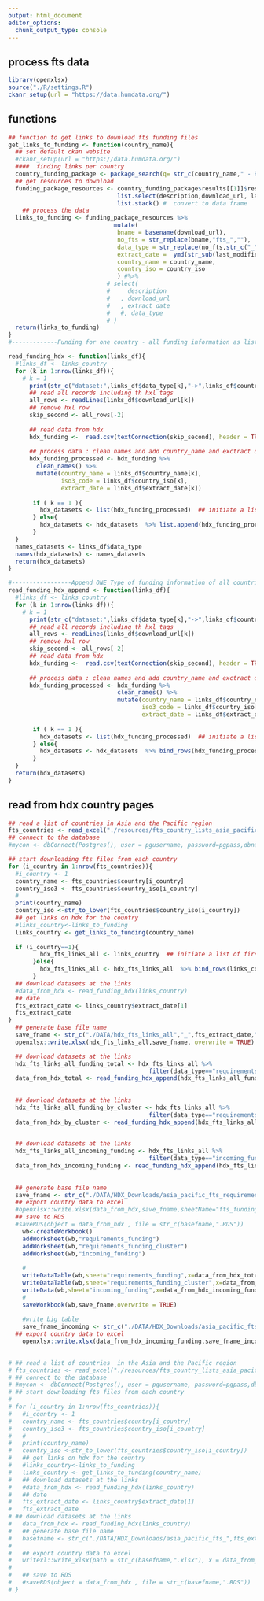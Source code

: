 ```yaml
---
output: html_document
editor_options: 
  chunk_output_type: console
---
```

## process fts data


```r
library(openxlsx)
source("./R/settings.R")
ckanr_setup(url = "https://data.humdata.org/")
```

## functions 

```r
## function to get links to download fts funding files
get_links_to_funding <- function(country_name){
  ## set default ckan website
  #ckanr_setup(url = "https://data.humdata.org/")
  ####  finding links per country
  country_funding_package <- package_search(q= str_c(country_name," - Requirements and Funding Data"), rows = 1 )
  ## get resources to download
  funding_package_resources <- country_funding_package$results[[1]]$resources %>%     ## get the first package
                               list.select(description,download_url, last_modified) %>%   ## select only needed columns 
                               list.stack() #  convert to data frame
    ## process the data 
  links_to_funding <- funding_package_resources %>% 
                              mutate(
                               bname = basename(download_url),
                               no_fts = str_replace(bname,"fts_",""),
                               data_type = str_replace(no_fts,str_c("_",str_to_lower(country_iso),".csv"),""),
                               extract_date =  ymd(str_sub(last_modified,1,10)),
                               country_name = country_name,
                               country_iso = country_iso
                               ) #%>% 
                            # select(
                            #     description
                            #   , download_url
                            #   , extract_date
                            #   #, data_type
                            # )
  return(links_to_funding)
}
#-------------Funding for one country - all funding information as list--------------------------------------------#

read_funding_hdx <- function(links_df){
  #links_df <- links_country
  for (k in 1:nrow(links_df)){
    # k = 1
      print(str_c("dataset:",links_df$data_type[k],"->",links_df$country_name[k]))
      ## read all records including th hxl tags
      all_rows <- readLines(links_df$download_url[k])
      ## remove hxl row
      skip_second <- all_rows[-2] 
      
      ## read data from hdx
      hdx_funding <-  read.csv(textConnection(skip_second), header = TRUE, stringsAsFactors = FALSE, encoding = "UTF-8")
      
      ## process data : clean names and add country_name and exctract date
      hdx_funding_processed <- hdx_funding %>% 
        clean_names() %>% 
        mutate(country_name = links_df$country_name[k],
               iso3_code = links_df$country_iso[k],
               extract_date = links_df$extract_date[k])
      
       if ( k == 1 ){
         hdx_datasets <- list(hdx_funding_processed)  ## initiate a list of first dataset 
       } else{
         hdx_datasets <- hdx_datasets  %>% list.append(hdx_funding_processed)
       }
  }
  names_datasets <- links_df$data_type
  names(hdx_datasets) <- names_datasets
  return(hdx_datasets)
}

#-----------------Append ONE Type of funding information of all countries together-------------------------------------#
read_funding_hdx_append <- function(links_df){
  #links_df <- links_country
  for (k in 1:nrow(links_df)){
    # k = 1
      print(str_c("dataset:",links_df$data_type[k],"->",links_df$country_name[k]))
      ## read all records including th hxl tags
      all_rows <- readLines(links_df$download_url[k])
      ## remove hxl row
      skip_second <- all_rows[-2]
      ## read data from hdx
      hdx_funding <-  read.csv(textConnection(skip_second), header = TRUE, stringsAsFactors = FALSE, encoding = "UTF-8")
      
      ## process data : clean names and add country_name and exctract date
      hdx_funding_processed <- hdx_funding %>% 
                               clean_names() %>% 
                               mutate(country_name = links_df$country_name[k],
                                      iso3_code = links_df$country_iso[k],
                                      extract_date = links_df$extract_date[k])
      
       if ( k == 1 ){
         hdx_datasets <- list(hdx_funding_processed)  ## initiate a list of first dataset 
       } else{
         hdx_datasets <- hdx_datasets  %>% bind_rows(hdx_funding_processed)
       }
  }
  return(hdx_datasets)
}

```


## read from hdx country pages
```r
## read a list of countries in Asia and the Pacific region
fts_countries <- read_excel("./resources/fts_country_lists_asia_pacific.xlsx", sheet = "hdx_asia_pacific")
## connect to the database
#mycon <- dbConnect(Postgres(), user = pgusername, password=pgpass,dbname = pgdbname, host = pgserver , port = pgport)

## start downloading fts files from each country
for (i_country in 1:nrow(fts_countries)){
  #i_country <- 1
  country_name <- fts_countries$country[i_country]
  country_iso3 <- fts_countries$country_iso[i_country]
  #
  print(country_name)
  country_iso <-str_to_lower(fts_countries$country_iso[i_country])
  ## get links on hdx for the country
  #links_country<-links_to_funding
  links_country <- get_links_to_funding(country_name)
  
  if (i_country==1){
         hdx_fts_links_all <- links_country  ## initiate a list of first dataset 
       }else{
         hdx_fts_links_all <- hdx_fts_links_all  %>% bind_rows(links_country)
       }
  ## download datasets at the links
  #data_from_hdx <- read_funding_hdx(links_country)
  ## date
  fts_extract_date <- links_country$extract_date[1]
  fts_extract_date
}
  ## generate base file name
  save_fname <- str_c("./DATA/hdx_fts_links_all","_",fts_extract_date,".xlsx")
  openxlsx::write.xlsx(hdx_fts_links_all,save_fname, overwrite = TRUE)

  ## download datasets at the links
  hdx_fts_links_all_funding_total <- hdx_fts_links_all %>%
                                        filter(data_type=="requirements_funding")        
  data_from_hdx_total <- read_funding_hdx_append(hdx_fts_links_all_funding_total)
  
  
  ## download datasets at the links
  hdx_fts_links_all_funding_by_cluster <- hdx_fts_links_all %>%
                                        filter(data_type=="requirements_funding_cluster")          
  data_from_hdx_by_cluster <- read_funding_hdx_append(hdx_fts_links_all_funding_by_cluster)

  
  ## download datasets at the links
  hdx_fts_links_all_incoming_funding <- hdx_fts_links_all %>%
                                        filter(data_type=="incoming_funding")        
  data_from_hdx_incoming_funding <- read_funding_hdx_append(hdx_fts_links_all_incoming_funding)
  
  
  ## generate base file name
  save_fname <- str_c("./DATA/HDX_Downloads/asia_pacific_fts_requirements_funding_cluster","_",fts_extract_date,".xlsx")
  ## export country data to excel
  #openxlsx::write.xlsx(data_from_hdx,save_fname,sheetName="fts_funding_cluster", overwrite = TRUE)
  ## save to RDS
  #saveRDS(object = data_from_hdx , file = str_c(basefname,".RDS"))
    wb<-createWorkbook()
    addWorksheet(wb,"requirements_funding")
    addWorksheet(wb,"requirements_funding_cluster")
    addWorksheet(wb,"incoming_funding")
    
    #
    writeDataTable(wb,sheet="requirements_funding",x=data_from_hdx_total,tableName = "requirements_funding")
    writeDataTable(wb,sheet="requirements_funding_cluster",x=data_from_hdx_by_cluster,tableName ="requirements_funding_cluster")
    writeData(wb,sheet="incoming_funding",x=data_from_hdx_incoming_funding)
    #
    saveWorkbook(wb,save_fname,overwrite = TRUE)
    
    #write big table
    save_fname_incoming <- str_c("./DATA/HDX_Downloads/asia_pacific_fts_incoming_funding","_",fts_extract_date,".xlsx")
  ## export country data to excel
    openxlsx::write.xlsx(data_from_hdx_incoming_funding,save_fname_incoming,sheetName="fts_incoming_funding", overwrite = TRUE)
    
```


```r
# ## read a list of countries  in the Asia and the Pacific region
# fts_countries <- read_excel("./resources/fts_country_lists_asia_pacific.xlsx", sheet = "hdx_asia_pacific")
# ## connect to the database
# #mycon <- dbConnect(Postgres(), user = pgusername, password=pgpass,dbname = pgdbname, host = pgserver , port = pgport)
# ## start downloading fts files from each country
# 
# for (i_country in 1:nrow(fts_countries)){
#   #i_country <- 1
#   country_name <- fts_countries$country[i_country]
#   country_iso3 <- fts_countries$country_iso[i_country]
#   #
#   print(country_name)
#   country_iso <-str_to_lower(fts_countries$country_iso[i_country])
#   ## get links on hdx for the country
#   #links_country<-links_to_funding
#   links_country <- get_links_to_funding(country_name)
#   ## download datasets at the links
#   #data_from_hdx <- read_funding_hdx(links_country)
#   ## date
#   fts_extract_date <- links_country$extract_date[1]
#   fts_extract_date
# ## download datasets at the links
#   data_from_hdx <- read_funding_hdx(links_country)
#   ## generate base file name
#   basefname <- str_c("./DATA/HDX_Downloads/asia_pacific_fts_",fts_extract_date,"_",make_clean_names(country_name))
# 
#   ## export country data to excel
#   writexl::write_xlsx(path = str_c(basefname,".xlsx"), x = data_from_hdx)
# 
#   ## save to RDS
#   #saveRDS(object = data_from_hdx , file = str_c(basefname,".RDS"))
# }

```


